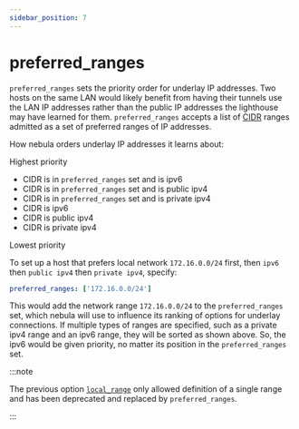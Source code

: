 ```yaml
---
sidebar_position: 7
---
```


# preferred_ranges

`preferred_ranges` sets the priority order for underlay IP addresses. Two hosts on the same LAN would likely benefit from having their tunnels use the LAN IP addresses rather than the public IP addresses the lighthouse may have learned for them. `preferred_ranges` accepts a list of [CIDR](https://en.wikipedia.org/wiki/Classless_Inter-Domain_Routing) ranges admitted as a set of preferred ranges of IP addresses.

How nebula orders underlay IP addresses it learns about:

Highest priority

- CIDR is in `preferred_ranges` set and is ipv6
- CIDR is in `preferred_ranges` set and is public ipv4
- CIDR is in `preferred_ranges` set and is private ipv4
- CIDR is ipv6
- CIDR is public ipv4
- CIDR is private ipv4

Lowest priority

To set up a host that prefers local network `172.16.0.0/24` first, then `ipv6` then `public ipv4` then `private ipv4`, specify:

```yml
preferred_ranges: ['172.16.0.0/24']
```

This would add the network range `172.16.0.0/24` to the `preferred_ranges` set, which nebula will use to influence its ranking of options for underlay connections. If multiple types of ranges are specified, such as a private ipv4 range and an ipv6 range, they will be sorted as shown above. So, the ipv6 would be given priority, no matter its position in the `preferred_ranges` set.

:::note

The previous option [`local_range`](/config/local-range) only allowed definition of a single range
and has been deprecated and replaced by `preferred_ranges`.

:::
